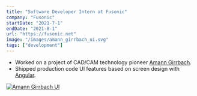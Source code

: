 ```yaml
---
title: "Software Developer Intern at Fusonic"
company: "Fusonic"
startDate: "2021-7-1"
endDate: "2021-8-1"
url: "https://fusonic.net"
image: "/images/amann_girrbach_ui.svg"
tags: ["development"]
---
```


- Worked on a project of CAD/CAM technology pioneer [Amann Girrbach](https://amanngirrbach.com).
- Shipped production code UI features based on screen design with [Angular](https://angular.io/).

[![Amann Girrbach UI](/images/amann_girrbach_ui.svg)](https://www.fusonic.net/de/work/digitale-transformation-einer-ganzen-branche)